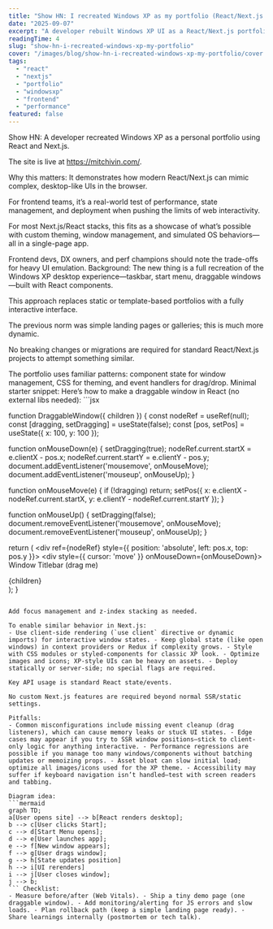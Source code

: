 ```yaml
---
title: "Show HN: I recreated Windows XP as my portfolio (React/Next.js takeaways)"
date: "2025-09-07"
excerpt: "A developer rebuilt Windows XP UI as a React/Next.js portfolio. This shows how far modern frontend stacks can go for interactive, nostalgic UIs. Here’s what..."
readingTime: 4
slug: "show-hn-i-recreated-windows-xp-my-portfolio"
cover: "/images/blog/show-hn-i-recreated-windows-xp-my-portfolio/cover.jpg"
tags:
  - "react"
  - "nextjs"
  - "portfolio"
  - "windowsxp"
  - "frontend"
  - "performance"
featured: false
---
```

Show HN: A developer recreated Windows XP as a personal portfolio using React and Next.js.

The site is live at https://mitchivin.com/.

Why this matters: It demonstrates how modern React/Next.js can mimic complex, desktop-like UIs in the browser.

For frontend teams, it’s a real-world test of performance, state management, and deployment when pushing the limits of web interactivity.

For most Next.js/React stacks, this fits as a showcase of what’s possible with custom theming, window management, and simulated OS behaviors—all in a single-page app.

Frontend devs, DX owners, and perf champions should note the trade-offs for heavy UI emulation. Background: The new thing is a full recreation of the Windows XP desktop experience—taskbar, start menu, draggable windows—built with React components.

This approach replaces static or template-based portfolios with a fully interactive interface.

The previous norm was simple landing pages or galleries; this is much more dynamic.

No breaking changes or migrations are required for standard React/Next.js projects to attempt something similar.

The portfolio uses familiar patterns: component state for window management, CSS for theming, and event handlers for drag/drop. Minimal starter snippet: Here’s how to make a draggable window in React (no external libs needed): ```jsx

function DraggableWindow({ children }) {
  const nodeRef = useRef(null);
  const [dragging, setDragging] = useState(false);
  const [pos, setPos] = useState({ x: 100, y: 100 });

  function onMouseDown(e) {
    setDragging(true);
    nodeRef.current.startX = e.clientX - pos.x;
    nodeRef.current.startY = e.clientY - pos.y;
    document.addEventListener('mousemove', onMouseMove);
    document.addEventListener('mouseup', onMouseUp);
  }

  function onMouseMove(e) {
    if (!dragging) return;
    setPos({ x: e.clientX - nodeRef.current.startX, y: e.clientY - nodeRef.current.startY });
  }

  function onMouseUp() {
    setDragging(false);
    document.removeEventListener('mousemove', onMouseMove);
    document.removeEventListener('mouseup', onMouseUp);
  }

  return (
    <div ref={nodeRef} style={{ position: 'absolute', left: pos.x, top: pos.y }}>
      <div style={{ cursor: 'move' }} onMouseDown={onMouseDown}>
        Window Titlebar (drag me)
      </div>
      <div>{children}</div>
    </div>
  );
}
``` This pattern scales to multiple windows by keeping an array of state objects.

Add focus management and z-index stacking as needed.

To enable similar behavior in Next.js:
- Use client-side rendering (`use client` directive or dynamic imports) for interactive window states. - Keep global state (like open windows) in context providers or Redux if complexity grows. - Style with CSS modules or styled-components for classic XP look. - Optimize images and icons; XP-style UIs can be heavy on assets. - Deploy statically or server-side; no special flags are required.

Key API usage is standard React state/events.

No custom Next.js features are required beyond normal SSR/static settings.

Pitfalls:
- Common misconfigurations include missing event cleanup (drag listeners), which can cause memory leaks or stuck UI states. - Edge cases may appear if you try to SSR window positions—stick to client-only logic for anything interactive. - Performance regressions are possible if you manage too many windows/components without batching updates or memoizing props. - Asset bloat can slow initial load; optimize all images/icons used for the XP theme. - Accessibility may suffer if keyboard navigation isn’t handled—test with screen readers and tabbing.

Diagram idea:
```mermaid
graph TD;
a[User opens site] --> b[React renders desktop];
b --> c[User clicks Start];
c --> d[Start Menu opens];
d --> e[User launches app];
e --> f[New window appears];
f --> g[User drags window];
g --> h[State updates position]
h --> i[UI rerenders]
i --> j[User closes window];
j --> b;
``` Checklist:
- Measure before/after (Web Vitals). - Ship a tiny demo page (one draggable window). - Add monitoring/alerting for JS errors and slow loads. - Plan rollback path (keep a simple landing page ready). - Share learnings internally (postmortem or tech talk).
